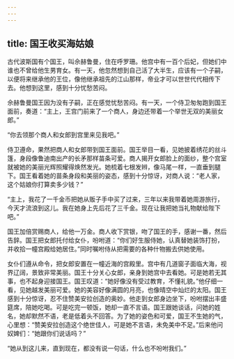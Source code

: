 ```yaml
---
---
---
```

title: 国王收买海姑娘
---




古代波斯国有个国王，叫佘赫鲁曼，住在呼罗珊。他宫中有一百个后妃，但她们中谁也不曾给他生男育女。有一天，他忽然想到自己活了大半生，应该有一个子嗣，以便将来继承他的王位，像他继承祖先的江山那样，帝业才可以世世代代相传下去。他想到这里，感到十分忧愁苦闷。

佘赫鲁曼国王因为没有子嗣，正在感觉忧愁苦闷。有一天，一个侍卫匆匆跑到国王面前，奏道：“主上，王宫门前来了一个商人，身边还带着一个举世无双的美丽女郎。”

“你去领那个商人和女郎到宫里来见我吧。”

侍卫遵命，果然把商人和女郎带到国王面前。国王举目一看，见她披着绣花的丝斗篷，身段像鲁迪南出产的长矛那样苗条可爱。商人揭开女郎脸上的面纱，整个宫室就被她的美丽光辉照耀得焕然发光。她梳着七根发辫，像马尾一样，一直垂到腿下。国王看着她的苗条身段和美丽的姿态，感到十分惊讶，对商人说：“老人家，这个姑娘你打算卖多少钱？”

“主上，我花了一千金币把她从贩子手中买了过来，三年以来我带着她周游旅行，今天才流浪到这儿。我在她身上先后花了三千金。现在让我把她当礼物献给陛下吧。”

国王加倍赏赐商人，给他一万金。商人收下赏银，吻了国王的手，感谢一番，然后告辞。国王把女郎托付给女仆，吩咐道：“你们好生服侍她，认真替她装饰打扮，并收拾一幢宫殿给她居住。”同时嘱咐侍从把需要的各种什物搬去供她使用。

女仆们遵从命令，把女郎安置在一幢近海的宫殿里。宫中有几道窗子面临大海，视界辽阔，景致非常美丽。国王十分关心女郎，亲身到她宫中去看她。可是她若无其事，也不起身迎接国王。国王叹道：“她好像没有受过教育，不懂礼貌。”他仔细一看，见她越发美丽可爱。她的美容好像满圆的月亮，也像晴空中灿烂的太阳。国王感到十分惊讶，忍不住赞美安拉创造的奥妙。他走到女郎身边坐下，吩咐摆出丰盛筵席，陪她吃喝。可是吃完一顿饭，她却一直不言语。国王跟她谈话，问她的姓名，她却默然不语，老是低着头不回答。为了她的姿色和可爱，国王不生她的气，心里想：“赞美安拉创造这个绝世佳人，可是她不言语，未免美中不足。”后来他问奴婢们：“她跟你们说话吗？”

“她从到这儿来，直到现在，都没有说一句话，什么也不吩咐我们。”